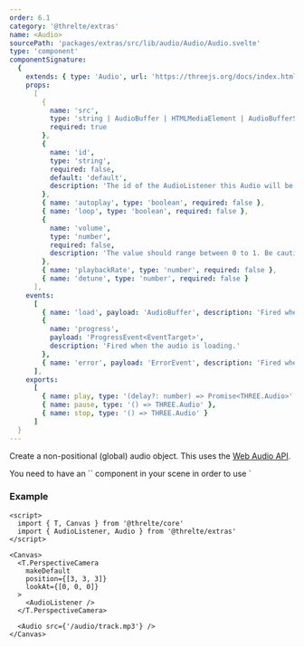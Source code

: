 ```yaml
---
order: 6.1
category: '@threlte/extras'
name: <Audio>
sourcePath: 'packages/extras/src/lib/audio/Audio/Audio.svelte'
type: 'component'
componentSignature:
  {
    extends: { type: 'Audio', url: 'https://threejs.org/docs/index.html#api/en/audio/Audio' },
    props:
      [
        {
          name: 'src',
          type: 'string | AudioBuffer | HTMLMediaElement | AudioBufferSourceNode | MediaStream',
          required: true
        },
        {
          name: 'id',
          type: 'string',
          required: false,
          default: 'default',
          description: 'The id of the AudioListener this Audio will be attached to.'
        },
        { name: 'autoplay', type: 'boolean', required: false },
        { name: 'loop', type: 'boolean', required: false },
        {
          name: 'volume',
          type: 'number',
          required: false,
          description: 'The value should range between 0 to 1. Be cautious, values outside this range might cause unintended loudness.'
        },
        { name: 'playbackRate', type: 'number', required: false },
        { name: 'detune', type: 'number', required: false }
      ],
    events:
      [
        { name: 'load', payload: 'AudioBuffer', description: 'Fired when the audio has loaded.' },
        {
          name: 'progress',
          payload: 'ProgressEvent<EventTarget>',
          description: 'Fired when the audio is loading.'
        },
        { name: 'error', payload: 'ErrorEvent', description: 'Fired when the audio fails to load.' }
      ],
    exports:
      [
        { name: play, type: '(delay?: number) => Promise<THREE.Audio>' },
        { name: pause, type: '() => THREE.Audio' },
        { name: stop, type: '() => THREE.Audio' }
      ]
  }
---
```


Create a non-positional (global) audio object.
This uses the [Web Audio API](https://developer.mozilla.org/en-US/Web/API/Web_Audio_API).

<Tip type="warning">
You need to have an `<AudioListener>` component in your scene in order to use `<Audio>`and `<PositionalAudio>`components. The `<AudioListener>` component needs to be mounted *before* any `<Audio>` or `<PositionalAudio>` components:

```svelte
<T.PerspectiveCamera makeDefault>
  <AudioListener />
</T.PerspectiveCamera>

<PositionalAudio />
```

</Tip>

### Example

```svelte
<script>
  import { T, Canvas } from '@threlte/core'
  import { AudioListener, Audio } from '@threlte/extras'
</script>

<Canvas>
  <T.PerspectiveCamera
    makeDefault
    position={[3, 3, 3]}
    lookAt={[0, 0, 0]}
  >
    <AudioListener />
  </T.PerspectiveCamera>

  <Audio src={'/audio/track.mp3'} />
</Canvas>
```
